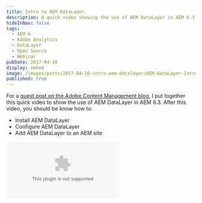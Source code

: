 ```yaml
---
title: Intro to AEM DataLayer
description: A quick video showing the use of AEM DataLayer in AEM 6.3
hideInNav: false
tags:
  - AEM 6
  - Adobe Analytics
  - DataLayer
  - Open Source
  - Webinar
pubDate: 2017-04-18
display: embed
image: /images/posts/2017-04-18-intro-aem-datalayer/AEM-DataLayer-Intro.png
published: true
---
```



For a [guest post on the Adobe Content Management blog](http://blogs.adobe.com/contentmanagement/2017/04/18/be-an-aemrockstar-use-aem-datalayer/), I put together this quick video to show the use of AEM DataLayer in AEM 6.3\. After this video, you should be know how to:

* Install AEM DataLayer
* Configure AEM DataLayer
* Add AEM DataLayer to an AEM site

<Embed media="https://spark.adobe.com/video/RE9fXgcyYVTrC/embed" type="embed" />
